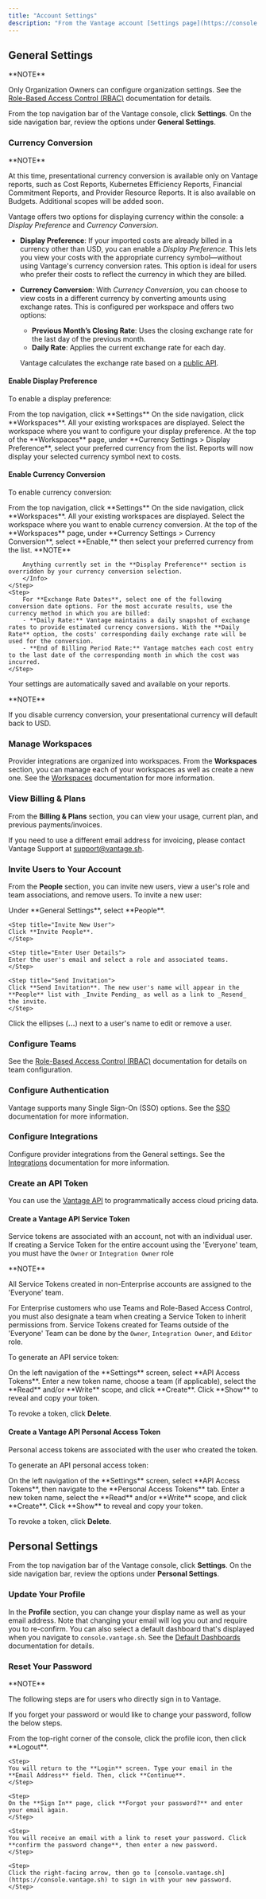 ```yaml
---
title: "Account Settings"
description: "From the Vantage account [Settings page](https://console.vantage.sh/account/profile), you can edit your personal profile, create API access tokens, and configure organizational settings."
---
```


## General Settings

<Info>
**NOTE**

Only Organization Owners can configure organization settings. See the [Role-Based Access Control (RBAC)](/rbac) documentation for details.
</Info>

From the top navigation bar of the Vantage console, click **Settings**. On the side navigation bar, review the options under **General Settings**.

### Currency Conversion

<Info>
**NOTE**

At this time, presentational currency conversion is available only on Vantage reports, such as Cost Reports, Kubernetes Efficiency Reports, Financial Commitment Reports, and Provider Resource Reports. It is also available on Budgets. Additional scopes will be added soon.
</Info>

Vantage offers two options for displaying currency within the console: a *Display Preference* and *Currency Conversion*.

- **Display Preference**: If your imported costs are already billed in a currency other than USD, you can enable a *Display Preference*. This lets you view your costs with the appropriate currency symbol—without using Vantage's currency conversion rates. This option is ideal for users who prefer their costs to reflect the currency in which they are billed.
- **Currency Conversion**: With *Currency Conversion*, you can choose to view costs in a different currency by converting amounts using exchange rates. This is configured per workspace and offers two options:
	- **Previous Month’s Closing Rate**: Uses the closing exchange rate for the last day of the previous month.
	- **Daily Rate**: Applies the current exchange rate for each day.

	Vantage calculates the exchange rate based on a [public API](https://exchangeratesapi.io/).

#### Enable Display Preference

To enable a display preference:

<Steps>
    <Step>
    From the top navigation, click **Settings**
    </Step>
    <Step>
    On the side navigation, click **Workspaces**. All your existing workspaces are displayed. Select the workspace where you want to configure your display preference.
    </Step>
    <Step>
    At the top of the **Workspaces** page, under **Currency Settings > Display Preference**, select your preferred currency from the list. Reports will now display your selected currency symbol next to costs.
    </Step>
</Steps>

#### Enable Currency Conversion

To enable currency conversion:

<Steps>
    <Step>
    From the top navigation, click **Settings**
    </Step>
    <Step>
    On the side navigation, click **Workspaces**. All your existing workspaces are displayed. Select the workspace where you want to enable currency conversion.
    </Step>
    <Step>
        At the top of the **Workspaces** page, under **Currency Settings > Currency Conversion**, select **Enable,** then select your preferred currency from the list.
        <Info>
        **NOTE**

        Anything currently set in the **Display Preference** section is overridden by your currency conversion selection.
        </Info>
    </Step>
    <Step>
        For **Exchange Rate Dates**, select one of the following conversion date options. For the most accurate results, use the currency method in which you are billed:
        - **Daily Rate:** Vantage maintains a daily snapshot of exchange rates to provide estimated currency conversions. With the **Daily Rate** option, the costs' corresponding daily exchange rate will be used for the conversion.
        - **End of Billing Period Rate:** Vantage matches each cost entry to the last date of the corresponding month in which the cost was incurred.
    </Step>
</Steps>

Your settings are automatically saved and available on your reports.

<Info>
**NOTE**

If you disable currency conversion, your presentational currency will default back to USD.
</Info>

### Manage Workspaces

Provider integrations are organized into workspaces. From the **Workspaces** section, you can manage each of your workspaces as well as create a new one. See the [Workspaces](/workspaces) documentation for more information.

### View Billing & Plans

From the **Billing & Plans** section, you can view your usage, current plan, and previous payments/invoices.

If you need to use a different email address for invoicing, please contact Vantage Support at [support@vantage.sh](mailto:support@vantage.sh).

### Invite Users to Your Account

From the **People** section, you can invite new users, view a user's role and team associations, and remove users. To invite a new user:

<Steps>
    <Step title="Access People Management">
    Under **General Settings**, select **People**.
    </Step>

    <Step title="Invite New User">
    Click **Invite People**.
    </Step>

    <Step title="Enter User Details">
    Enter the user's email and select a role and associated teams.
    </Step>

    <Step title="Send Invitation">
    Click **Send Invitation**. The new user's name will appear in the **People** list with _Invite Pending_ as well as a link to _Resend_ the invite.
    </Step>
</Steps>

Click the ellipses (**...**) next to a user's name to edit or remove a user.

### Configure Teams

See the [Role-Based Access Control (RBAC)](/rbac) documentation for details on team configuration.

### Configure Authentication

Vantage supports many Single Sign-On (SSO) options. See the [SSO](/sso) documentation for more information.

### Configure Integrations

Configure provider integrations from the General settings. See the [Integrations](/getting_started) documentation for more information.

### Create an API Token

You can use the [Vantage API](https://vantage.readme.io/reference/general) to programmatically access cloud pricing data.

#### Create a Vantage API Service Token

Service tokens are associated with an account, not with an individual user. If creating a Service Token for the entire account using the 'Everyone' team, you must have the `Owner` or `Integration Owner` role

<Info>
**NOTE**

All Service Tokens created in non-Enterprise accounts are assigned to the 'Everyone' team.
</Info>

For Enterprise customers who use Teams and Role-Based Access Control, you must also designate a team when creating a Service Token to inherit permissions from. Service Tokens created for Teams outside of the 'Everyone' Team can be done by the `Owner`, `Integration Owner`, and `Editor` role.

To generate an API service token:

<Steps>
    <Step>
    On the left navigation of the **Settings** screen, select **API Access Tokens**.
    </Step>
    <Step>
    Enter a new token name, choose a team (if applicable), select the **Read** and/or **Write** scope, and click **Create**.
    </Step>
    <Step>
    Click **Show** to reveal and copy your token.
    </Step>
</Steps>

To revoke a token, click **Delete**.

#### Create a Vantage API Personal Access Token

Personal access tokens are associated with the user who created the token.

To generate an API personal access token:

<Steps>
    <Step>
    On the left navigation of the **Settings** screen, select **API Access Tokens**, then navigate to the **Personal Access Tokens** tab.
    </Step>
    <Step>
    Enter a new token name, select the **Read** and/or **Write** scope, and click **Create**.
    </Step>
    <Step>
    Click **Show** to reveal and copy your token.
    </Step>
</Steps>

To revoke a token, click **Delete**.


## Personal Settings

From the top navigation bar of the Vantage console, click **Settings**. On the side navigation bar, review the options under **Personal Settings**.

### Update Your Profile

In the **Profile** section, you can change your display name as well as your email address. Note that changing your email will log you out and require you to re-confirm. You can also select a default dashboard that's displayed when you navigate to `console.vantage.sh`. See the [Default Dashboards](/dashboards#set-a-default-dashboard) documentation for details.


### Reset Your Password

<Info>
**NOTE**

The following steps are for users who directly sign in to Vantage.
</Info>

If you forget your password or would like to change your password, follow the below steps.

<Steps>
    <Step>
    From the top-right corner of the console, click the profile icon, then click **Logout**.
    </Step>

    <Step>
    You will return to the **Login** screen. Type your email in the **Email Address** field. Then, click **Continue**.
    </Step>

    <Step>
    On the **Sign In** page, click **Forgot your password?** and enter your email again.
    </Step>

    <Step>
    You will receive an email with a link to reset your password. Click **confirm the password change**, then enter a new password.
    </Step>

    <Step>
    Click the right-facing arrow, then go to [console.vantage.sh](https://console.vantage.sh) to sign in with your new password.
    </Step>
</Steps>
